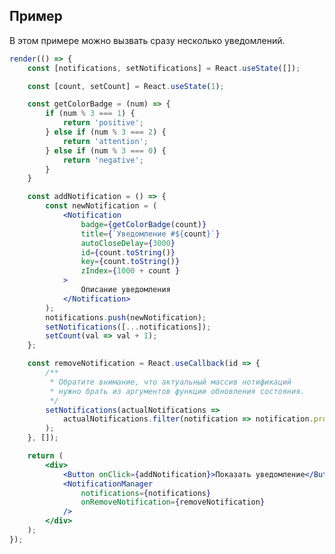 ## Пример

В этом примере можно вызвать сразу несколько уведомлений.

```jsx live
render(() => {
    const [notifications, setNotifications] = React.useState([]);

    const [count, setCount] = React.useState(1);

    const getColorBadge = (num) => {
        if (num % 3 === 1) {
            return 'positive';
        } else if (num % 3 === 2) {
            return 'attention';
        } else if (num % 3 === 0) {
            return 'negative';
        }
    }

    const addNotification = () => {
        const newNotification = (
            <Notification
                badge={getColorBadge(count)}
                title={`Уведомление #${count}`}
                autoCloseDelay={3000}
                id={count.toString()}
                key={count.toString()}
                zIndex={1000 + count }
            >
                Описание уведомления
            </Notification>
        );
        notifications.push(newNotification);
        setNotifications([...notifications]);
        setCount(val => val + 1);
    };

    const removeNotification = React.useCallback(id => {
        /**
         * Обратите внимание, что актуальный массив нотификаций
         * нужно брать из аргументов функции обновления состояния.
         */
        setNotifications(actualNotifications =>
            actualNotifications.filter(notification => notification.props.id !== id),
        );
    }, []);

    return (
        <div>
            <Button onClick={addNotification}>Показать уведомление</Button>
            <NotificationManager
                notifications={notifications}
                onRemoveNotification={removeNotification}
            />
        </div>
    );
});
```
